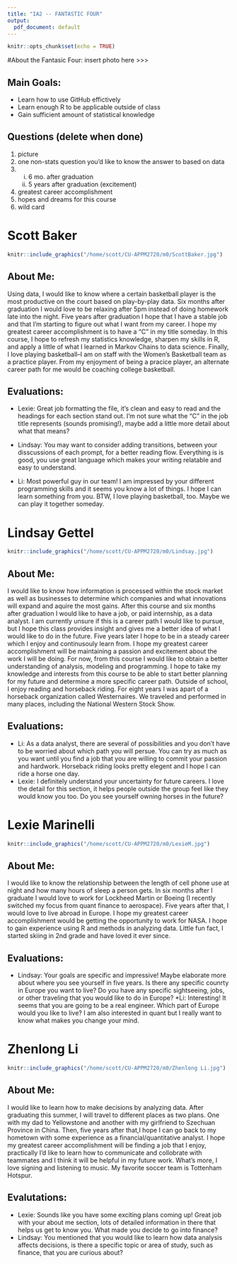 ```yaml
---
title: "IA2 -- FANTASTIC FOUR"
output:
  pdf_document: default
---
```


```r
knitr::opts_chunk$set(echo = TRUE)
```
#About the Fantasic Four:
insert photo here >>> 

## Main Goals:

* Learn how to use GitHub effictively
* Learn enough R to be applicable outside of class
* Gain sufficient amount of statistical knowledge

## Questions (delete when done)

1. picture
2. one non-stats question you'd like to know the answer to based on data
3. i. 6 mo. after graduation
   ii. 5 years after graduation
   (excitement)
4. greatest career accomplishment
5. hopes and dreams for this course
6. wild card

# Scott Baker
```r
knitr::include_graphics("/home/scott/CU-APPM2720/m0/ScottBaker.jpg")
```

## About Me:
Using data, I would like to know where a certain basketball player is the most productive on the court based on play-by-play data. Six months after graduation I would love to be relaxing after 5pm instead of doing homework late into the night. Five years after graduation I hope that I have a stable job and that I'm starting to figure out what I want from my career. I hope my greatest career accomplishment is to have a "C" in my title someday. In this course, I hope to refresh my statistics knowledge, sharpen my skills in R, and apply a little of what I learned in Markov Chains to data science. Finally, I love playing basketball--I am on staff with the Women's Basketball team as a practice player. From my enjoyment of being a pracice player, an alternate career path for me would be coaching college basketball.

## Evaluations:
* Lexie: Great job formatting the file, it's clean and easy to read and the headings for each section stand out. I'm not sure what the "C" in the job title represents (sounds promising!), maybe add a little more detail about what that means?
* Lindsay: You may want to consider adding transitions, between your disscussions of each prompt, for a better reading flow. Everything is is good, you use great language which makes your writing relatable and easy to understand. 

* Li: Most powerful guy in our team! I am impressed by your different programming skills and it seems you know a lot of things. I hope I can learn something from you. BTW, I love playing basketball, too. Maybe we can play it together someday.



# Lindsay Gettel
```r
knitr::include_graphics("/home/scott/CU-APPM2720/m0/Lindsay.jpg")
```

## About Me:
I would like to know how information is processed within the stock market as well as businesses to determine which companies and what innovations will expand and aquire the most gains. After this course and six months after graduation I would like to have a job, or paid internship, as a data analyst. I am currently unsure if this is a career path I would like to pursue, but I hope this class provides insight and gives me a better idea of what I would like to do in the future. Five years later I hope to be in a steady career which I enjoy and continusouly learn from. I hope my greatest career accomplishment will be maintaining a passion and excitement about the work I will be doing. For now, from this course I would like to obtain a better understanding of analysis, modeling and programming. I hope to take my knowledge and interests from this course to be able to start better planning for my future and determine a more specific career path. Outside of school, I enjoy reading and horseback riding. For eight years I was apart of a horseback organization called Westernaires. We traveled and performed in many places, including the National Western Stock Show.

## Evaluations:
* Li: As a data analyst, there are several of possibilities and you don't have to be worried about which path you will persue. You can try as much as you want until you find a job that you are willing to commit your passion and hardwork. Horseback riding looks pretty elegent and I hope I can ride a horse one day.
* Lexie: I definitely understand your uncertainty for future careers. I love the detail for this section, it helps people outside the group feel like they would know you too. Do you see yourself owning horses in the future?


# Lexie Marinelli
```r
knitr::include_graphics("/home/scott/CU-APPM2720/m0/LexieM.jpg")
```

## About Me:
I would like to know the relationship between the length of cell phone use at night and how many hours of sleep a person gets. In six months after I graduate I would love to work for Lockheed Martin or Boeing (I recently switched my focus from quant finance to aerospace). Five years after that, I would love to live abroad in Europe. I hope my greatest career accomplishment would be getting the opportunity to work for NASA. I hope to gain experience using R and methods in analyzing data. Little fun fact, I started skiing in 2nd grade and have loved it ever since.


## Evaluations:
* Lindsay: Your goals are specific and impressive! Maybe elaborate more about where you see yourself in five years. Is there any specific counrty in Europe you want to live? Do you have any specific sightseeing, jobs, or other traveling that you would like to do in Europe?
*Li: Interesting! It seems that you are going to be a real engineer. Which part of Europe would you like to live? I am also interested in quant but I really want to know what makes you change your mind.


# Zhenlong Li
```r
knitr::include_graphics("/home/scott/CU-APPM2720/m0/Zhenlong Li.jpg")
```

## About Me:
I would like to learn how to make decisions by analyzing data. After graduating this summer, I will travel to different places as two plans. One with my dad to Yellowstone and another with my girlfriend to Szechuan Province in China. Then, five years after that,I hope I can go back to my hometown with some experience as a financial/quantitative analyst. I hope my greatest career accomplishment will be finding a job that I enjoy, practically I'd like to learn how to communicate and collobrate with teammates and I think it will be helpful in my future work. What's more, I love signing and listening to music. My favorite soccer team is Tottenham Hotspur. 


## Evalutations:
* Lexie: Sounds like you have some exciting plans coming up! Great job with your about me section, lots of detailed information in there that helps us get to know you. What made you decide to go into finance?
* Lindsay: You mentioned that you would like to learn how data analysis affects decisions, is there a specific topic or area of study, such as finance, that you are curious about?
